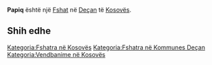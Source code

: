 {{Fshat në Kosovës
 | Emri                = Papiq
| sqi_N_name = Papiq
| sqi_N_FULL_NAME_RO = Papiq
| sqi_N_FULL_NAME_ND_RO = Papiq
| sqi_N_SORT_NAME_RG = PAPIQ
| sqi_N_FULL_NAME_RG = Papiq
| sqi_N_FULL_NAME_ND_RG = Papiq
| sqi_V_name = Papiqi
| sqi_V_FULL_NAME_RO = Papiqi
| sqi_V_FULL_NAME_ND_RO = Papiqi
| sqi_V_SORT_NAME_RG = PAPIQI
| sqi_V_FULL_NAME_RG = Papiqi
| sqi_V_FULL_NAME_ND_RG = Papiqi
| srp_N_name = Papić
| srp_N_FULL_NAME_RO = Papić
| srp_N_FULL_NAME_ND_RO = Papic
| srp_N_SORT_NAME_RG = PAPIC
| srp_N_FULL_NAME_RG = Papić
| srp_N_FULL_NAME_ND_RG = Papic
| srp_NS_name = Папић
| srp_NS_FULL_NAME_RO = Папић
| srp_NS_FULL_NAME_ND_RO = Папић
| srp_NS_SORT_NAME_RG = ПАПИЋ
| srp_NS_FULL_NAME_RG = Папић
| srp_NS_FULL_NAME_ND_RG = Папић
| srp_V_name = Papic
| srp_V_FULL_NAME_RO = Papic
| srp_V_FULL_NAME_ND_RO = Papic
| srp_V_SORT_NAME_RG = PAPIC
| srp_V_FULL_NAME_RG = Papic
| srp_V_FULL_NAME_ND_RG = Papic
| std_V_name = Papaj
| std_V_FULL_NAME_RO = Papaj
| std_V_FULL_NAME_ND_RO = Papaj
| std_V_SORT_NAME_RG = PAPAJ
| std_V_FULL_NAME_RG = Papaj
| std_V_FULL_NAME_ND_RG = Papaj

 | Emri (Rasa dhanore) = 
 | Figura              = 
 | Shteti              = Kosovo
 | Komuna              = Deçan
 | Kodi postar         = 
 | Sipërfaqja          = 

 | Popullsia           = 

 | Regj. i popullsisë  = 
 | Dend. e popullsisë  = 
 | Faqja zyrtare       = 
 <!--- Koordinatat ----> 
 | Gjerësia            = 42.555556
 | Gjatësia            = 20.344167
 | Lartësia            = 
}}
'''Papiq''' është një [[Fshat]] në [[Deçan]] të [[Kosovës]].

<!-- == Gjeografia == -->
<!-- == Historia == -->
<!-- == Demografia == -->
== Shih edhe ==
{{Komuna Deçan}}
{{Kosovo-Administrata-Cung}}

[[Kategoria:Fshatra në Kosovës]]
[[Kategoria:Fshatra në Kommunes Deçan]]
[[Kategoria:Vendbanime në Kosovës]]
